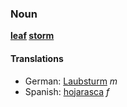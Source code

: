 ===Noun===
'''[[leaf]] [[storm]]'''

====Translations====
*German: [[Laubsturm]] ''m''
*Spanish: [[hojarasca]] ''f''